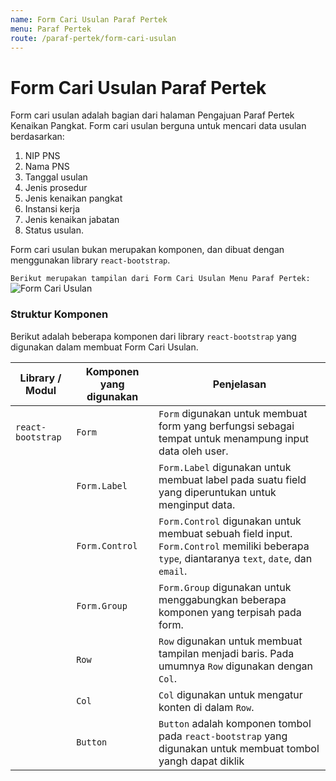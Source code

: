 ```yaml
---
name: Form Cari Usulan Paraf Pertek
menu: Paraf Pertek
route: /paraf-pertek/form-cari-usulan
---
```


# Form Cari Usulan Paraf Pertek

Form cari usulan adalah bagian dari halaman Pengajuan Paraf Pertek
Kenaikan Pangkat. Form cari usulan berguna untuk mencari
data usulan berdasarkan:
1. NIP PNS
2. Nama PNS
3. Tanggal usulan
4. Jenis prosedur
5. Jenis kenaikan pangkat
6. Instansi kerja
7. Jenis kenaikan jabatan
8. Status usulan. 

Form cari usulan bukan merupakan komponen, dan dibuat dengan
menggunakan library `react-bootstrap`.

```Berikut merupakan tampilan dari Form Cari Usulan Menu Paraf Pertek:```
![Form Cari Usulan](../../src/img/paraf-pertek/PP_FormCariPertek.png)

### Struktur Komponen

Berikut adalah beberapa komponen dari library `react-bootstrap` yang
digunakan dalam membuat Form Cari Usulan.

| Library / Modul   | Komponen yang digunakan | Penjelasan                                                                                                                                   |
| ----------------- | ----------------------- | -------------------------------------------------------------------------------------------------------------------------------------------- |
| `react-bootstrap` | `Form`                  | `Form` digunakan untuk membuat form yang berfungsi sebagai tempat untuk menampung input data oleh user.                                                  |
|                   | `Form.Label`            | `Form.Label` digunakan untuk membuat label pada suatu field yang diperuntukan untuk menginput data.                                                                       |
|                   | `Form.Control`          | `Form.Control` digunakan untuk membuat sebuah field input. `Form.Control` memiliki beberapa `type`, diantaranya `text`, `date`, dan `email`. |
|                   | `Form.Group`            | `Form.Group` digunakan untuk menggabungkan beberapa komponen yang terpisah pada form.                                                                     |
|                   | `Row`                   | `Row` digunakan untuk membuat tampilan menjadi baris. Pada umumnya `Row` digunakan dengan `Col`.                                             |
|                   | `Col`                   | `Col` digunakan untuk mengatur konten di dalam `Row`.                                                                                        |
|                   | `Button`                | `Button` adalah komponen tombol pada `react-bootstrap` yang digunakan untuk membuat tombol yangh dapat diklik                                                                                       |


